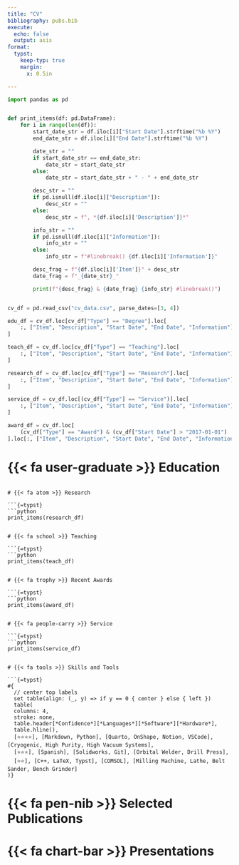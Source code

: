 ```yaml
---
title: "CV"
bibliography: pubs.bib
execute:
  echo: false
  output: asis
format:
  typst:
    keep-typ: true
    margin:
      x: 0.5in

---
```


```python
import pandas as pd


def print_items(df: pd.DataFrame):
    for i in range(len(df)):
        start_date_str = df.iloc[i]["Start Date"].strftime("%b %Y")
        end_date_str = df.iloc[i]["End Date"].strftime("%b %Y")

        date_str = ""
        if start_date_str == end_date_str:
            date_str = start_date_str
        else:
            date_str = start_date_str + " - " + end_date_str

        desc_str = ""
        if pd.isnull(df.iloc[i]["Description"]):
            desc_str = ""
        else:
            desc_str = f", *{df.iloc[i]['Description']}*"

        info_str = ""
        if pd.isnull(df.iloc[i]["Information"]):
            info_str = ""
        else:
            info_str = f"#linebreak() {df.iloc[i]['Information']}"

        desc_frag = f"{df.iloc[i]['Item']}" + desc_str
        date_frag = f"_{date_str}_"

        print(f"{desc_frag} & {date_frag} {info_str} #linebreak()")


cv_df = pd.read_csv("cv_data.csv", parse_dates=[3, 4])

edu_df = cv_df.loc[cv_df["Type"] == "Degree"].loc[
    :, ["Item", "Description", "Start Date", "End Date", "Information"]
]

teach_df = cv_df.loc[cv_df["Type"] == "Teaching"].loc[
    :, ["Item", "Description", "Start Date", "End Date", "Information"]
]

research_df = cv_df.loc[cv_df["Type"] == "Research"].loc[
    :, ["Item", "Description", "Start Date", "End Date", "Information"]
]

service_df = cv_df.loc[(cv_df["Type"] == "Service")].loc[
    :, ["Item", "Description", "Start Date", "End Date", "Information"]
]

award_df = cv_df.loc[
    (cv_df["Type"] == "Award") & (cv_df["Start Date"] > "2017-01-01")
].loc[:, ["Item", "Description", "Start Date", "End Date", "Information"]]
```

```{=typst}
#set align(center)

#text(20pt)[Eli Mizrachi]

they/them/theirs | PhD | Physics | #link("mailto:emiz@umd.edu") | #link("https://github.com/e-miz")[GitHub]

#set align(left)
```
# {{< fa user-graduate >}} Education

```{=typst}
```python
print_items(edu_df)
```
```

# {{< fa atom >}} Research

```{=typst}
```python
print_items(research_df)
```
```

# {{< fa school >}} Teaching

```{=typst}
```python
print_items(teach_df)
```
```

# {{< fa trophy >}} Recent Awards

```{=typst}
```python
print_items(award_df)
```
```

# {{< fa people-carry >}} Service

```{=typst}
```python
print_items(service_df)
```
```

# {{< fa tools >}} Skills and Tools

```{=typst}
#{
  // center top labels
  set table(align: (_, y) => if y == 0 { center } else { left })
  table(
  columns: 4,
  stroke: none,
  table.header[*Confidence*][*Languages*][*Software*][*Hardware*],
  table.hline(),
  [⭐⭐⭐⭐], [Markdown, Python], [Quarto, OnShape, Notion, VSCode], [Cryogenic, High Purity, High Vacuum Systems],
  [⭐⭐⭐], [Spanish], [Solidworks, Git], [Orbital Welder, Drill Press],
  [⭐⭐], [C++, LaTeX, Typst], [COMSOL], [Milling Machine, Lathe, Belt Sander, Bench Grinder]
)}
```
# {{< fa pen-nib >}} Selected Publications

<!-- ```{=tex}
\newrefcontext[sorting=ddt]
\printbibliography[heading=none, keyword={mypublication}, keyword={selectedworks}]
\endrefcontext
``` -->
# {{< fa chart-bar >}} Presentations

<!-- ```{=tex}
\newrefcontext[sorting=ddt]
\printbibliography[heading=none, keyword={mypresentation}, keyword={selectedworks}]
\endrefcontext
``` -->